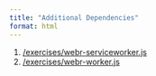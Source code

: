 ```yaml
---
title: "Additional Dependencies"
format: html
---
```


1. [/exercises/webr-serviceworker.js](/exercises/webr-serviceworker.js)
2. [/exercises/webr-worker.js](/exercises/webr-worker.js) 